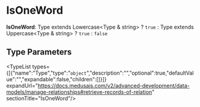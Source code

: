 
# IsOneWord

 **IsOneWord**: Type extends Lowercase&#60;Type & string&#62; ? `true` : Type extends Uppercase&#60;Type & string&#62; ? `true` : `false`

## Type Parameters

<TypeList types={[{"name":"Type","type":"`object`","description":"","optional":true,"defaultValue":"","expandable":false,"children":[]}]} expandUrl="https://docs.medusajs.com/v2/advanced-development/data-models/manage-relationships#retrieve-records-of-relation" sectionTitle="IsOneWord"/>
